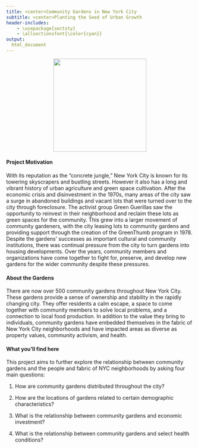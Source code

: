 ```yaml
---
title: <center>Community Gardens in New York City
subtitle: <center>Planting the Seed of Urban Growth
header-includes:
    - \usepackage{sectsty}
    - \allsectionsfont{\color{cyan}}
output: 
  html_document
---
```


<center>
![](images/nyc_garden.jpg){width=250px}

</center>
#### Project Motivation 

With its reputation as the "concrete jungle," New York City is known for its towering skyscrapers and bustling streets. However it also has a long and vibrant history of urban agriculture and green space cultivation. After the economic crisis and disinvestment in the 1970s, many areas of the city saw a surge in abandoned buildings and vacant lots that were turned over to the city through foreclosure. The activist group Green Guerillas saw the opportunity to reinvest in their neighborhood and reclaim these lots as green spaces for the community. This grew into a larger movement of community gardeners, with the city leasing lots to community gardens and providing support through the creation of the GreenThumb program in 1978. Despite the gardens' successes as important cultural and community institutions, there was continual pressure from the city to turn gardens into housing developments. Over the years, community members and organizations have come together to fight for, preserve, and develop new gardens for the wider community despite these pressures. 

#### About the Gardens

There are now over 500 community gardens throughout New York City. These gardens provide a sense of ownership and stability in the rapidly changing city. They offer residents a calm escape, a space to come together with community members to solve local problems, and a connection to local food production. In addition to the value they bring to individuals, community gardens have embedded themselves in the fabric of New York City neighborhoods and have impacted areas as diverse as property values, community activism, and health. 

#### What you'll find here

This project aims to further explore the relationship between community gardens and the people and fabric of NYC neighborhoods by asking four main questions: 

1. How are community gardens distributed throughout the city?

2. How are the locations of gardens related to certain demographic characteristics? 

3. What is the relationship between community gardens and economic investment? 

4. What is the relationship between community gardens and select health conditions? 
